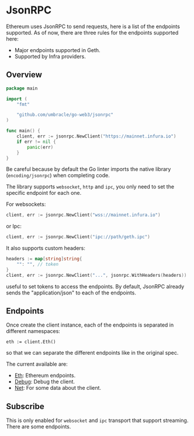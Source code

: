 
# JsonRPC

Ethereum uses JsonRPC to send requests, here is a list of the endpoints supported.
As of now, there are three rules for the endpoints supported here:
- Major endpoints supported in Geth.
- Supported by Infra providers.

## Overview

```go
package main

import (
	"fmt"

	"github.com/umbracle/go-web3/jsonrpc"
)

func main() {
	client, err := jsonrpc.NewClient("https://mainnet.infura.io")
	if err != nil {
		panic(err)
	}
}
```

Be careful because by default the Go linter imports the native library (`encoding/jsonrpc`) when completing code.

The library supports `websocket`, `http` and `ipc`, you only need to set the specific endpoint for each one.

For websockets:

```go
client, err := jsonrpc.NewClient("wss://mainnet.infura.io")
```

or Ipc:

```go
client, err := jsonrpc.NewClient("ipc://path/geth.ipc")
```

It also supports custom headers:

```go
headers := map[string]string{
    "": "", // token
}
client, err := jsonrpc.NewClient("...", jsonrpc.WithHeaders(headers))
```

useful to set tokens to access the endpoints. By default, JsonRPC already sends the "application/json" to each of the endpoints.

## Endpoints

Once create the client instance, each of the endpoints is separated in different namespaces:

```
eth := client.Eth()
```

so that we can separate the different endpoints like in the original spec.

The current available are:

- [Eth](./jsonrpc/eth): Ethereum endpoints.
- [Debug](./jsonrpc/debug): Debug the client.
- [Net](./jsonrpc/net): For some data about the client.

## Subscribe

This is only enabled for `websocket` and `ipc` transport that support streaming. There are some endpoints.
